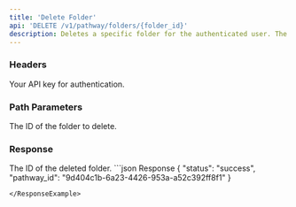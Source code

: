 ```yaml
---
title: 'Delete Folder'
api: 'DELETE /v1/pathway/folders/{folder_id}'
description: Deletes a specific folder for the authenticated user. The folder must be empty to be deleted.
---
```


### Headers

<ParamField header="authorization" type="string" required={true}>
  Your API key for authentication.
</ParamField>


### Path Parameters
<ParamField path="folder_id" type="string" required>
The ID of the folder to delete.
</ParamField>








### Response

<ResponseField name="folder_id" type="string">
   The ID of the deleted folder.
</ResponseField>




<ResponseExample>
```json Response
{
  "status": "success",
  "pathway_id": "9d404c1b-6a23-4426-953a-a52c392ff8f1"
}

```
</ResponseExample>
